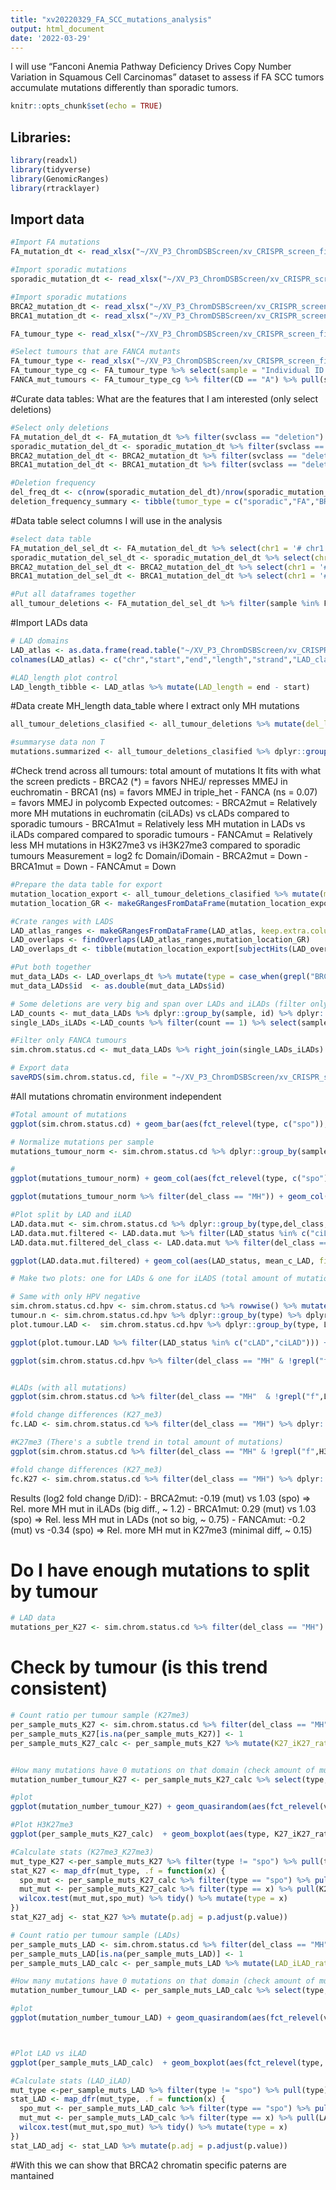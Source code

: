 ```yaml
---
title: "xv20220329_FA_SCC_mutations_analysis"
output: html_document
date: '2022-03-29'
---
```


I will use "Fanconi Anemia Pathway Deficiency Drives Copy Number Variation in Squamous Cell Carcinomas" dataset to assess if FA SCC tumors accumulate mutations differently than sporadic tumors.

```r
knitr::opts_chunk$set(echo = TRUE)
```

## Libraries:

```r
library(readxl)
library(tidyverse)
library(GenomicRanges)
library(rtracklayer)
```

## Import data

```r
#Import FA mutations
FA_mutation_dt <- read_xlsx("~/XV_P3_ChromDSBScreen/xv_CRISPR_screen_figures/import/xv20220329_FA_SCC_webster_et_al_S5.xlsx", col_names = T, sheet = 1, skip = 1)

#Import sporadic mutations
sporadic_mutation_dt <- read_xlsx("~/XV_P3_ChromDSBScreen/xv_CRISPR_screen_figures/import/xv20220329_FA_SCC_webster_et_al_S5.xlsx", col_names = T, sheet = 2, skip = 1)

#Import sporadic mutations
BRCA2_mutation_dt <- read_xlsx("~/XV_P3_ChromDSBScreen/xv_CRISPR_screen_figures/import/xv20220329_FA_SCC_webster_et_al_S5.xlsx", col_names = T, sheet = 3, skip = 1)
BRCA1_mutation_dt <- read_xlsx("~/XV_P3_ChromDSBScreen/xv_CRISPR_screen_figures/import/xv20220329_FA_SCC_webster_et_al_S5.xlsx", col_names = T, sheet = 4, skip = 1)

FA_tumour_type <- read_xlsx("~/XV_P3_ChromDSBScreen/xv_CRISPR_screen_figures/import/xv20220329_tumor_features.xlsx", col_names = T, skip = 1)

#Select tumours that are FANCA mutants
FA_tumour_type <- read_xlsx("~/XV_P3_ChromDSBScreen/xv_CRISPR_screen_figures/import/xv20220329_tumor_features.xlsx", col_names = T, skip = 1) #Import
FA_tumour_type_cg <- FA_tumour_type %>% select(sample = "Individual ID Family/Patient/Sample", CD = "Complementation group") %>% na.omit() #Select complementation group
FANCA_mut_tumours <- FA_tumour_type_cg %>% filter(CD == "A") %>% pull(sample) %>% unique() #Pull FANCA mutants only
```


#Curate data tables: What are the features that I am interested (only select deletions)
```r
#Select only deletions
FA_mutation_del_dt <- FA_mutation_dt %>% filter(svclass == "deletion")
sporadic_mutation_del_dt <- sporadic_mutation_dt %>% filter(svclass == "deletion" & grepl("Neg", sample))
BRCA2_mutation_del_dt <- BRCA2_mutation_dt %>% filter(svclass == "deletion")
BRCA1_mutation_del_dt <- BRCA1_mutation_dt %>% filter(svclass == "deletion")

#Deletion frequency
del_freq_dt <- c(nrow(sporadic_mutation_del_dt)/nrow(sporadic_mutation_dt), nrow(FA_mutation_del_dt)/nrow(FA_mutation_dt), nrow(BRCA2_mutation_del_dt)/nrow(BRCA2_mutation_dt), nrow(BRCA1_mutation_del_dt)/nrow(BRCA1_mutation_dt))
deletion_frequency_summary <- tibble(tumor_type = c("sporadic","FA","BRCA1mut","BRCA2mut"), del_freq = del_freq_dt)
```

#Data table select columns I will use in the analysis
```r
#select data table
FA_mutation_del_sel_dt <- FA_mutation_del_dt %>% select(chr1 = '# chr1', start1, end1, strand1 = strand1...9, chr2, start2, end2,strand2 = strand2...10, id = 'id/name', svclass,non_t = `non-template`,MH = `micro-homology`, sample)
sporadic_mutation_del_sel_dt <- sporadic_mutation_del_dt %>% select(chr1 = '# chr1', start1, end1, strand1 = strand1...9, chr2, start2, end2,strand2 = strand2...10, id = 'id/name', svclass,non_t = `non-template`,MH = `micro-homology`, sample)
BRCA2_mutation_del_sel_dt <- BRCA2_mutation_del_dt %>% select(chr1 = '# chr1', start1, end1, strand1 = strand1...9, chr2, start2, end2,strand2 = strand2...10, id = 'id/name', svclass,non_t = `non-template`,MH = `micro-homology`, sample)
BRCA1_mutation_del_sel_dt <- BRCA1_mutation_del_dt %>% select(chr1 = '# chr1', start1, end1, strand1 = strand1...9, chr2, start2, end2,strand2 = strand2...10, id = 'id/name', svclass,non_t = `non-template`,MH = `micro-homology`, sample)

#Put all dataframes together
all_tumour_deletions <- FA_mutation_del_sel_dt %>% filter(sample %in% FANCA_mut_tumours) %>% bind_rows(sporadic_mutation_del_sel_dt) %>% bind_rows(BRCA2_mutation_del_sel_dt) %>% bind_rows(BRCA1_mutation_del_sel_dt)
```

#Import LADs data
```r
# LAD domains
LAD_atlas <- as.data.frame(read.table("~/XV_P3_ChromDSBScreen/xv_CRISPR_screen_figures/import/xv20220329_LAD_atlas_OSF.bed.gz",header = FALSE, sep="\t",stringsAsFactors=FALSE, quote=""))
colnames(LAD_atlas) <- c("chr","start","end","length","strand","LAD_class")

#LAD_length plot control
LAD_length_tibble <- LAD_atlas %>% mutate(LAD_length = end - start)

```

#Data create MH_length data_table where I extract only MH mutations
```r
all_tumour_deletions_clasified <- all_tumour_deletions %>% mutate(del_length = start2-start1, del_class = case_when(grepl("[A-Z]", MH) ~ "MH",grepl("[A-Z]", non_t) ~ "non_t", T ~ "none"), type = case_when(grepl("BRCA2", sample) ~ "BRCA2mut", grepl("BRCA1", sample) ~ "BRCA1mut",grepl("HNSCC", sample) ~ "spo", grepl("F",sample) ~ "FA"))

#summaryse data non T
mutations.summarized <- all_tumour_deletions_clasified %>% dplyr::group_by(del_class, type) %>% dplyr::summarise(FA_count = n())
```

#Check trend across all tumours: total amount of mutations
It fits with what the screen predicts
- BRCA2 (*) = favors NHEJ/ represses MMEJ in euchromatin
- BRCA1 (ns) = favors MMEJ in triple_het
- FANCA (ns = 0.07) = favors MMEJ in polycomb
Expected outcomes:
- BRCA2mut = Relatively more MH mutations in euchromatin (ciLADs) vs cLADs compared to sporadic tumours
- BRCA1mut = Relatively less MH mutation in LADs vs iLADs compared compared to sporadic tumours
- FANCAmut = Relatively less MH mutations in H3K27me3 vs iH3K27me3 compared to sporadic tumours
Measurement = log2 fc Domain/iDomain
- BRCA2mut = Down
- BRCA1mut = Down
- FANCAmut = Down


```r
#Prepare the data table for export
mutation_location_export <- all_tumour_deletions_clasified %>% mutate(mut_id = paste(sample, id, sep = "_"), chr = paste0("chr", chr1)) %>% select(chr, start = "start1", end = "start2", strand = "strand1" ,mut_id, del_class, del_length)
mutation_location_GR <- makeGRangesFromDataFrame(mutation_location_export, keep.extra.columns = T)

#Crate ranges with LADS
LAD_atlas_ranges <- makeGRangesFromDataFrame(LAD_atlas, keep.extra.columns = T)
LAD_overlaps <- findOverlaps(LAD_atlas_ranges,mutation_location_GR)
LAD_overlaps_dt <- tibble(mutation_location_export[subjectHits(LAD_overlaps),], LAD_status =  LAD_atlas[queryHits(LAD_overlaps),6])

#Put both together
mut_data_LADs <- LAD_overlaps_dt %>% mutate(type = case_when(grepl("BRCA2", mut_id) ~ "BRCA2mut", grepl("BRCA1", mut_id) ~ "BRCA1mut",grepl("HNSCC", mut_id) ~ "spo", grepl("F",mut_id) ~ "FA"))  %>% separate(mut_id, sep = "_(?=[1-9])", into = c("sample","id"))
mut_data_LADs$id  <- as.double(mut_data_LADs$id)

# Some deletions are very big and span over LADs and iLADs (filter only deletions that occur within the same iLAD or LAD)
LAD_counts <- mut_data_LADs %>% dplyr::group_by(sample, id) %>% dplyr::summarize(count = n())
single_LADs_iLADs <-LAD_counts %>% filter(count == 1) %>% select(sample, id)

#Filter only FANCA tumours
sim.chrom.status.cd <- mut_data_LADs %>% right_join(single_LADs_iLADs) %>% left_join(FA_tumour_type_cg %>% distinct()) %>% mutate(type_cd = paste(type, CD, sep = "_")) %>% filter(type != "FA" | type_cd == "FA_A")
```

```r
# Export data
saveRDS(sim.chrom.status.cd, file = "~/XV_P3_ChromDSBScreen/xv_CRISPR_screen_figures/data/processed_data/xv20220530_SCC_SV_MH_deletions.rds")
```

#All mutations chromatin environment independent
```r
#Total amount of mutations
ggplot(sim.chrom.status.cd) + geom_bar(aes(fct_relevel(type, c("spo")), fill = del_class)) + theme_bw()

# Normalize mutations per sample
mutations_tumour_norm <- sim.chrom.status.cd %>% dplyr::group_by(sample,type,del_class) %>% dplyr::summarise(count = n()) %>% ungroup() %>% dplyr::group_by(type,del_class) %>% dplyr::summarise(mean_c = mean(count))

# 
ggplot(mutations_tumour_norm) + geom_col(aes(fct_relevel(type, c("spo")),mean_c, fill = del_class)) + theme_bw() + ylab("Mutations per tumour") + xlab("Tumor class")

ggplot(mutations_tumour_norm %>% filter(del_class == "MH")) + geom_col(aes(fct_relevel(type, c("spo")),mean_c)) + theme_bw() + ylab("Mutations per tumour") + xlab("Tumor class")

#Plot split by LAD and iLAD
LAD.data.mut <- sim.chrom.status.cd %>% dplyr::group_by(type,del_class, LAD_status) %>% dplyr::summarise(count = n()) %>% left_join(mut_per_tumour) %>% rowwise() %>% mutate(mean_c_LAD = count/s_count) %>% ungroup()
LAD.data.mut.filtered <- LAD.data.mut %>% filter(LAD_status %in% c("ciLAD","cLAD") & del_class == "MH" & HPV == FALSE)
LAD.data.mut.filtered_del_class <- LAD.data.mut %>% filter(del_class == "MH")

ggplot(LAD.data.mut.filtered) + geom_col(aes(LAD_status, mean_c_LAD, fill = LAD_status)) + theme_bw() + ylab("Mutations per tumour") + xlab("Tumor class") + facet_wrap(~ type)


```

```r
# Make two plots: one for LADs & one for iLADS (total amount of mutations)

# Same with only HPV negative
sim.chrom.status.cd.hpv <- sim.chrom.status.cd %>% rowwise() %>% mutate(HPV = grepl("HPVPos", sample))
tumour.n <- sim.chrom.status.cd.hpv %>% dplyr::group_by(type) %>% dplyr::summarise(sample_n = length(unique(sample)))
plot.tumour.LAD <-  sim.chrom.status.cd.hpv %>% dplyr::group_by(type, LAD_status) %>% dplyr::summarise(mut_n = n()) %>% left_join(tumour.n, by = "type") %>% mutate(mut_tumour = mut_n/sample_n)

ggplot(plot.tumour.LAD %>% filter(LAD_status %in% c("cLAD","ciLAD"))) + geom_col(aes(x = LAD_status, y = mut_tumour, fill = LAD_status)) + facet_wrap(~fct_relevel(type, c("spo","BRCA2mut","BRCA1mut","FA")), scales = "free_y") + theme_bw() 

ggplot(sim.chrom.status.cd.hpv %>% filter(del_class == "MH" & !grepl("f",LAD_status))) + geom_bar(aes(x = LAD_status, fill = LAD_status)) + facet_wrap(~type) + theme(axis.text.x = element_text(angle = 90)) + theme_bw() 


#LADs (with all mutations)
ggplot(sim.chrom.status.cd %>% filter(del_class == "MH"  & !grepl("f",LAD_status))) + geom_bar(aes(x = LAD_status, fill = del_class)) + facet_wrap(~type)

#fold change differences (K27_me3)
fc.LAD <- sim.chrom.status.cd %>% filter(del_class == "MH") %>% dplyr::group_by(type, LAD_status) %>% dplyr::summarise(count = n()) %>% dcast(type ~ LAD_status) %>% mutate(LAD_iLAD_ratio = log2(cLAD/ciLAD))

#K27me3 (There's a subtle trend in total amount of mutations)
ggplot(sim.chrom.status.cd %>% filter(del_class == "MH" & !grepl("f",H3K27me3_status))) + geom_bar(aes(x = H3K27me3_status, fill = del_class)) + facet_wrap(~type) + theme(axis.text.x = element_text(angle = 90)) + theme_bw() + theme_bw()

#fold change differences (K27_me3)
fc.K27 <- sim.chrom.status.cd %>% filter(del_class == "MH") %>% dplyr::group_by(type, H3K27me3_status) %>% dplyr::summarise(count = n()) %>% dcast(type ~ H3K27me3_status) %>% mutate(K27_iK27_ratio = log2(cH3K27me3/ciH3K27me3))

```
Results (log2 fold change D/iD): 
- BRCA2mut: -0.19 (mut) vs 1.03 (spo) => Rel. more MH mut in iLADs (big diff., ~ 1.2)
- BRCA1mut: 0.29 (mut) vs 1.03 (spo) => Rel. less MH mut in LADs (not so big, ~ 0.75)
- FANCAmut: -0.2 (mut) vs -0.34 (spo) => Rel. more MH mut in K27me3 (minimal diff, ~ 0.15)

# Do I have enough mutations to split by tumour
```r
# LAD data
mutations_per_K27 <- sim.chrom.status.cd %>% filter(del_class == "MH") %>% dplyr::group_by(type, H3K27me3_status, sample) %>% dplyr::summarise(mut_count = n())


```


# Check by tumour (is this trend consistent)
```r
# Count ratio per tumour sample (K27me3)
per_sample_muts_K27 <- sim.chrom.status.cd %>% filter(del_class == "MH") %>% dplyr::group_by(type, H3K27me3_status, sample) %>% dplyr::summarise(mut_count = n() + 1) %>% dcast(type + sample ~ H3K27me3_status)
per_sample_muts_K27[is.na(per_sample_muts_K27)] <- 1
per_sample_muts_K27_calc <- per_sample_muts_K27 %>% mutate(K27_iK27_ratio = log2(cH3K27me3/ciH3K27me3))


#How many mutations have 0 mutations on that domain (check amount of mutations)
mutation_number_tumour_K27 <- per_sample_muts_K27_calc %>% select(type, sample, cH3K27me3,ciH3K27me3) %>% melt(id.names = c("type","sample"))

#plot
ggplot(mutation_number_tumour_K27) + geom_quasirandom(aes(fct_relevel(variable,"ciH3K27me3"),log10(value))) + facet_wrap(~fct_relevel(type, "spo"), nrow = 1) + theme_bw() + ylab("log10(mutation counts + 1)")

#Plot H3K27me3
ggplot(per_sample_muts_K27_calc)  + geom_boxplot(aes(type, K27_iK27_ratio),outlier.shape = NA) + geom_quasirandom(aes(type, K27_iK27_ratio))

#Calculate stats (K27me3_K27me3)
mut_type_K27 <-per_sample_muts_K27 %>% filter(type != "spo") %>% pull(type) %>% unique()
stat_K27 <- map_dfr(mut_type, .f = function(x) {
  spo_mut <- per_sample_muts_K27_calc %>% filter(type == "spo") %>% pull(K27_iK27_ratio)
  mut_mut <- per_sample_muts_K27_calc %>% filter(type == x) %>% pull(K27_iK27_ratio)
  wilcox.test(mut_mut,spo_mut) %>% tidy() %>% mutate(type = x)
})
stat_K27_adj <- stat_K27 %>% mutate(p.adj = p.adjust(p.value))

# Count ratio per tumour sample (LADs)
per_sample_muts_LAD <- sim.chrom.status.cd %>% filter(del_class == "MH") %>% dplyr::group_by(type, LAD_status, sample) %>% dplyr::summarise(mut_count = n() + 1) %>% dcast(type + sample ~ LAD_status)
per_sample_muts_LAD[is.na(per_sample_muts_LAD)] <- 1
per_sample_muts_LAD_calc <- per_sample_muts_LAD %>% mutate(LAD_iLAD_ratio = log2(cLAD/ciLAD))

#How many mutations have 0 mutations on that domain (check amount of mutations)
mutation_number_tumour_LAD <- per_sample_muts_LAD_calc %>% select(type, sample, cLAD,ciLAD) %>% melt(id.names = c("type","sample"))

#plot
ggplot(mutation_number_tumour_LAD) + geom_quasirandom(aes(fct_relevel(variable,"ciLAD"),log10(value))) + facet_wrap(~fct_relevel(type, "spo"), nrow = 1) + theme_bw() + ylab("log10(mutation counts + 1)")



#Plot LAD vs iLAD
ggplot(per_sample_muts_LAD_calc)  + geom_boxplot(aes(fct_relevel(type, c("spo"), ), LAD_iLAD_ratio, fill = type), alpha = 0.5,outlier.shape = NA) + geom_quasirandom(aes(type, LAD_iLAD_ratio)) + theme_bw()

#Calculate stats (LAD_iLAD)
mut_type <-per_sample_muts_LAD %>% filter(type != "spo") %>% pull(type) %>% unique()
stat_LAD <- map_dfr(mut_type, .f = function(x) {
  spo_mut <- per_sample_muts_LAD_calc %>% filter(type == "spo") %>% pull(LAD_iLAD_ratio)
  mut_mut <- per_sample_muts_LAD_calc %>% filter(type == x) %>% pull(LAD_iLAD_ratio)
  wilcox.test(mut_mut,spo_mut) %>% tidy() %>% mutate(type = x)
})
stat_LAD_adj <- stat_LAD %>% mutate(p.adj = p.adjust(p.value))

```

#With this we can show that BRCA2 chromatin specific paterns are mantained